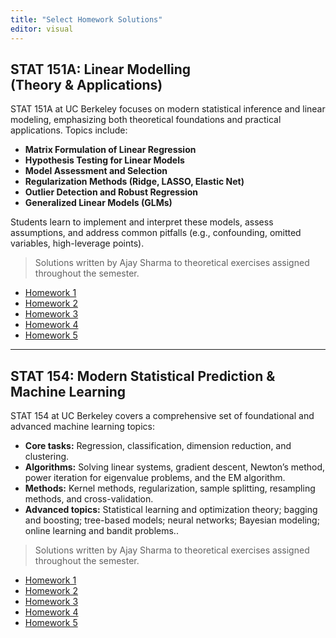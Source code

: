 ```yaml
---
title: "Select Homework Solutions"
editor: visual
---
```


## STAT 151A: Linear Modelling (Theory & Applications)

STAT 151A at UC Berkeley focuses on modern statistical inference and linear modeling, emphasizing both theoretical foundations and practical applications. Topics include:

-   **Matrix Formulation of Linear Regression**
-   **Hypothesis Testing for Linear Models**
-   **Model Assessment and Selection**
-   **Regularization Methods (Ridge, LASSO, Elastic Net)**
-   **Outlier Detection and Robust Regression**
-   **Generalized Linear Models (GLMs)**

Students learn to implement and interpret these models, assess assumptions, and address common pitfalls (e.g., confounding, omitted variables, high-leverage points).

> Solutions written by Ajay Sharma to theoretical exercises assigned throughout the semester.

-   [Homework 1](homework/STAT_151A_Homework_1_Solutions.pdf)\
-   [Homework 2](homework/STAT_151A_Homework_2_Solutions.pdf)\
-   [Homework 3](homework/STAT_151A_Homework_3_Solutions.pdf)\
-   [Homework 4](homework/STAT_151A_Homework_4_Solutions.pdf)\
-   [Homework 5](homework/STAT_151A_Homework_5_Solutions.pdf)\

------------------------------------------------------------------------

## STAT 154: Modern Statistical Prediction & Machine Learning

STAT 154 at UC Berkeley covers a comprehensive set of foundational and advanced machine learning topics:

-   **Core tasks:** Regression, classification, dimension reduction, and clustering.
-   **Algorithms:** Solving linear systems, gradient descent, Newton’s method, power iteration for eigenvalue problems, and the EM algorithm.
-   **Methods:** Kernel methods, regularization, sample splitting, resampling methods, and cross-validation.
-   **Advanced topics:** Statistical learning and optimization theory; bagging and boosting; tree-based models; neural networks; Bayesian modeling; online learning and bandit problems..

> Solutions written by Ajay Sharma to theoretical exercises assigned throughout the semester.

-   [Homework 1](homework/STAT_154_HW_1_Solutions.pdf)
-   [Homework 2](homework/STAT_154_HW_2_Solutions.pdf)
-   [Homework 3](homework/STAT_154_HW_3_Solutions.pdf)
-   [Homework 4](homework/STAT_154_HW_4_Solutions.pdf)
-   [Homework 5](homework/STAT_154_HW_5_Solutions.pdf)
